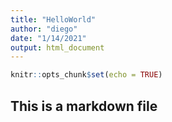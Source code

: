 ```yaml
---
title: "HelloWorld"
author: "diego"
date: "1/14/2021"
output: html_document
---
```


```r
knitr::opts_chunk$set(echo = TRUE)
```

## This is a markdown file 
